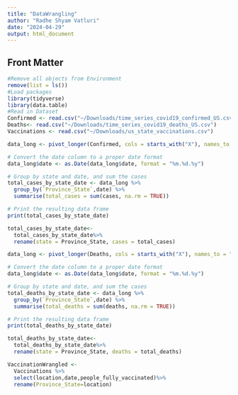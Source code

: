 ```yaml
---
title: "DataWrangling"
author: "Radhe Shyam Vatluri"
date: "2024-04-29"
output: html_document
---
```

## Front Matter
```r
#Remove all objects from Environment
remove(list = ls())
#Load packages
library(tidyverse)
library(data.table)
#Read in Dataset
Confirmed <- read.csv("~/Downloads/time_series_covid19_confirmed_US.csv")
Deaths<- read.csv("~/Downloads/time_series_covid19_deaths_US.csv")
Vaccinations <- read.csv("~/Downloads/us_state_vaccinations.csv")
```

```r
data_long <- pivot_longer(Confirmed, cols = starts_with("X"), names_to = "date", names_prefix = "X", values_to = "cases")

# Convert the date column to a proper date format
data_long$date <- as.Date(data_long$date, format = "%m.%d.%y")

# Group by state and date, and sum the cases
total_cases_by_state_date <- data_long %>%
  group_by(`Province_State`,date) %>%
  summarise(total_cases = sum(cases, na.rm = TRUE))

# Print the resulting data frame
print(total_cases_by_state_date)

total_cases_by_state_date<-
  total_cases_by_state_date%>%
  rename(state = Province_State, cases = total_cases)
```

```r
data_long <- pivot_longer(Deaths, cols = starts_with("X"), names_to = "date", names_prefix = "X", values_to = "deaths")

# Convert the date column to a proper date format
data_long$date <- as.Date(data_long$date, format = "%m.%d.%y")

# Group by state and date, and sum the cases
total_deaths_by_state_date <- data_long %>%
  group_by(`Province_State`,date) %>%
  summarise(total_deaths = sum(deaths, na.rm = TRUE))

# Print the resulting data frame
print(total_deaths_by_state_date)

total_deaths_by_state_date<-
  total_deaths_by_state_date%>%
  rename(state = Province_State, deaths = total_deaths)
```

```r
VaccinationWrangled <- 
  Vaccinations %>%
  select(location,date,people_fully_vaccinated)%>%
  rename(Province_State=location)
```




